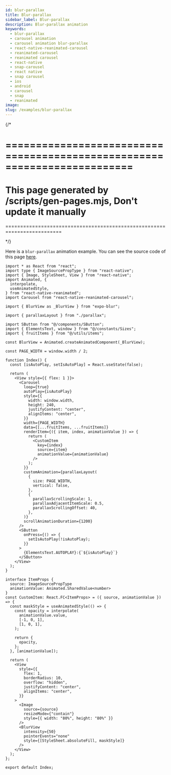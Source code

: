 ```yaml
---
id: blur-parallax
title: Blur-parallax
sidebar_label: Blur-parallax
description: Blur-parallax animation
keywords:
  - blur-parallax
  - carousel animation
  - carousel animation blur-parallax
  - react-native-reanimated-carousel
  - reanimated-carousel
  - reanimated carousel
  - react-native
  - snap-carousel
  - react native
  - snap carousel
  - ios
  - android
  - carousel
  - snap
  - reanimated
image:
slug: /examples/blur-parallax
---
```


{/* 

=========================================================================
=========================================================================
This page generated by /scripts/gen-pages.mjs, Don't update it manually 
=========================================================================
=========================================================================

*/}

Here is a `blur-parallax` animation example. You can see the source code of this page [here](https://github.com/dohooo/react-native-reanimated-carousel/blob/main/example/app/src/pages/blur-parallax/index.tsx).


<Page page='blur-parallax' />

```tsx copy
import * as React from "react";
import type { ImageSourcePropType } from "react-native";
import { Image, StyleSheet, View } from "react-native";
import Animated, {
  interpolate,
  useAnimatedStyle,
} from "react-native-reanimated";
import Carousel from "react-native-reanimated-carousel";

import { BlurView as _BlurView } from "expo-blur";

import { parallaxLayout } from "./parallax";

import SButton from "@/components/SButton";
import { ElementsText, window } from "@/constants/Sizes";
import { fruitItems } from "@/utils/items";

const BlurView = Animated.createAnimatedComponent(_BlurView);

const PAGE_WIDTH = window.width / 2;

function Index() {
  const [isAutoPlay, setIsAutoPlay] = React.useState(false);

  return (
    <View style={{ flex: 1 }}>
      <Carousel
        loop={true}
        autoPlay={isAutoPlay}
        style={{
          width: window.width,
          height: 240,
          justifyContent: "center",
          alignItems: "center",
        }}
        width={PAGE_WIDTH}
        data={[...fruitItems, ...fruitItems]}
        renderItem={({ item, index, animationValue }) => {
          return (
            <CustomItem
              key={index}
              source={item}
              animationValue={animationValue}
            />
          );
        }}
        customAnimation={parallaxLayout(
          {
            size: PAGE_WIDTH,
            vertical: false,
          },
          {
            parallaxScrollingScale: 1,
            parallaxAdjacentItemScale: 0.5,
            parallaxScrollingOffset: 40,
          },
        )}
        scrollAnimationDuration={1200}
      />
      <SButton
        onPress={() => {
          setIsAutoPlay(!isAutoPlay);
        }}
      >
        {ElementsText.AUTOPLAY}:{`${isAutoPlay}`}
      </SButton>
    </View>
  );
}

interface ItemProps {
  source: ImageSourcePropType
  animationValue: Animated.SharedValue<number>
}
const CustomItem: React.FC<ItemProps> = ({ source, animationValue }) => {
  const maskStyle = useAnimatedStyle(() => {
    const opacity = interpolate(
      animationValue.value,
      [-1, 0, 1],
      [1, 0, 1],
    );

    return {
      opacity,
    };
  }, [animationValue]);

  return (
    <View
      style={{
        flex: 1,
        borderRadius: 10,
        overflow: "hidden",
        justifyContent: "center",
        alignItems: "center",
      }}
    >
      <Image
        source={source}
        resizeMode={"contain"}
        style={{ width: "80%", height: "80%" }}
      />
      <BlurView
        intensity={50}
        pointerEvents="none"
        style={[StyleSheet.absoluteFill, maskStyle]}
      />
    </View>
  );
};

export default Index;

```